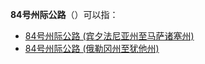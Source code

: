 '''84号州际公路'''（{{lang-en|'''Interstate 84, I-84'''}}）可以指：
* [[84号州际公路_(宾夕法尼亚州至马萨诸塞州)|84号州际公路 (宾夕法尼亚州至马萨诸塞州)]]
* [[84号州际公路_(俄勒冈州至犹他州)|84号州际公路 (俄勒冈州至犹他州)]]

{{disambig|cat=八字以上消歧义}}